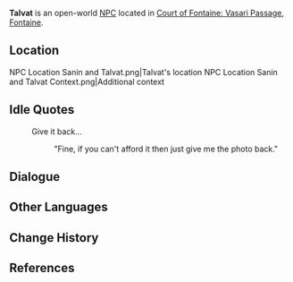 {{Meta
<!-- Remove this template after adding the missing info -->
|missing_NPC_profile  = yes
}}
{{Character Infobox
|type             = Open-World NPC
|image            = NPC Talvat.png
|realname         = <!-- Optional, if different from in-game name -->
|deceased         = <!-- Past (for deceased prior to events of the game) or free response -->
|region           = Fontaine
|location         = Fontaine
|affiliation      = 
|title            = Freelance Photographer

|ancestry         = <!-- Clan/family -->
|father           = 
|mother           = 
|spouse           = 
|sibling          = 
|child            = 
|relative         = 

|voiceEN          = 
|voiceCN          = 
|voiceJP          = 
|voiceKR          = 
|dialoguereward   = 
}}
'''Talvat''' is an open-world [[NPC]] located in [[Court of Fontaine: Vasari Passage]], [[Fontaine]].

==Location==
<gallery>
NPC Location Sanin and Talvat.png|Talvat's location
NPC Location Sanin and Talvat Context.png|Additional context
</gallery>
<!--
==Profile==
''(To be added.)''

===Appearance===
''(To be added.)''

==Quests and Events==
{{Quests and Events}}
-->
==Idle Quotes==
{{Dialogue Start}}
: {{DIcon|Idle}} Give it back...
:: {{A|VO Talvat 01.ogg}} "Fine, if you can't afford it then just give me the photo back."
{{Dialogue End}}

==Dialogue==
{{Transclude|Sanin|Dialogue}}
<!--
==Event Dialogue==
===Event Name===
{{Dialogue Start}}
:'''{{subst:PAGENAME}}:'''
{{Dialogue End}}
-->
==Other Languages==
{{Other Languages|default_hidden=1
|en      = Talvat
|zhs     = 塔尔瓦
|zhs_rm  = Tǎ'ěrwǎ
|zht     = 塔爾瓦
|zht_rm  = Tǎ'ěrwǎ
|ja      = タルヴァット
|ja_rm   = Taruvatto
|ko      = 타르바
|es      = Talvat
|fr      = Talvat
|ru      = Талват
|th      = Talvat
|vi      = Talvat
|de      = Talvat
|id      = Talvat
|pt      = Talvat
|tr      = Talvat
|it      = Talvat
}}

==Change History==
{{Change History|4.0}}

==References==
{{Reflist}}
